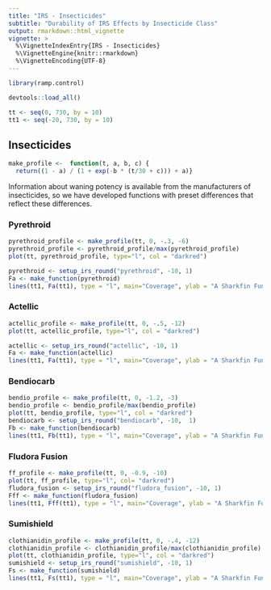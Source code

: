 ```yaml
---
title: "IRS - Insecticides"
subtitle: "Durability of IRS Effects by Insecticide Class"
output: rmarkdown::html_vignette
vignette: >
  %\VignetteIndexEntry{IRS - Insecticides}
  %\VignetteEngine{knitr::rmarkdown}
  %\VignetteEncoding{UTF-8}
---
```


```r
library(ramp.control)
```

```r
devtools::load_all() 
```

```r
tt <- seq(0, 730, by = 10)
tt1 <- seq(-20, 730, by = 10)
```


## Insecticides

```r
make_profile <-  function(t, a, b, c) { 
  return((1 - a) / (1 + exp(-b * (t/30 + c))) + a)}
```

Information about waning potency is available from the manufacturers of insecticides, so we have developed functions with preset differences that reflect these differences.  

### Pyrethroid

```r
pyrethroid_profile <- make_profile(tt, 0, -.3, -6)
pyrethroid_profile <- pyrethroid_profile/max(pyrethroid_profile)
plot(tt, pyrethroid_profile, type="l", col = "darkred")

pyrethroid <- setup_irs_round("pyrethroid", -10, 1)
Fa <- make_function(pyrethroid)
lines(tt1, Fa(tt1), type = "l", main="Coverage", ylab = "A Sharkfin Function", xlab = "Time")
```

### Actellic 


```r
actellic_profile <- make_profile(tt, 0, -.5, -12)
plot(tt, actellic_profile, type="l", col = "darkred")

actellic <- setup_irs_round("actellic", -10, 1)
Fa <- make_function(actellic)
lines(tt1, Fa(tt1), type = "l", main="Coverage", ylab = "A Sharkfin Function", xlab = "Time")
```

### Bendiocarb

```r
bendio_profile <- make_profile(tt, 0, -1.2, -3)
bendio_profile <- bendio_profile/max(bendio_profile) 
plot(tt, bendio_profile, type="l", col = "darkred")
bendiocarb <- setup_irs_round("bendiocarb", -10,  1)
Fb <- make_function(bendiocarb)
lines(tt1, Fb(tt1), type = "l", main="Coverage", ylab = "A Sharkfin Function", xlab = "Time")
```

### Fludora Fusion

```r
ff_profile <- make_profile(tt, 0, -0.9, -10)
plot(tt, ff_profile, type="l", col= "darkred")
fludora_fusion <- setup_irs_round("fludora_fusion", -10, 1)
Fff <- make_function(fludora_fusion)
lines(tt1, Fff(tt1), type = "l", main="Coverage", ylab = "A Sharkfin Function", xlab = "Time")
```

### Sumishield

```r
clothianidin_profile <- make_profile(tt, 0, -.4, -12)
clothianidin_profile <- clothianidin_profile/max(clothianidin_profile)
plot(tt, clothianidin_profile, type="l", col = "darkred")
sumishield <- setup_irs_round("sumishield", -10, 1)
Fs <- make_function(sumishield)
lines(tt1, Fs(tt1), type = "l", main="Coverage", ylab = "A Sharkfin Function", xlab = "Time")
```
